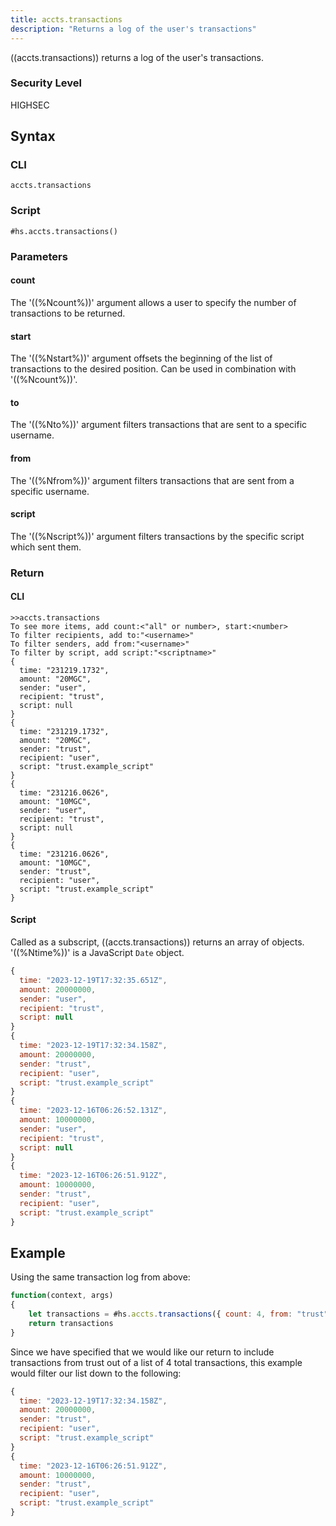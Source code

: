 ```yaml
---
title: accts.transactions
description: "Returns a log of the user's transactions"
---
```


((accts.transactions)) returns a log of the user's transactions.

### Security Level

HIGHSEC

## Syntax

### CLI

```
accts.transactions
```

### Script

```
#hs.accts.transactions()
```

### Parameters

#### count

The '((%Ncount%))' argument allows a user to specify the number of transactions to be returned.

#### start

The '((%Nstart%))' argument offsets the beginning of the list of transactions to the desired position. Can be used in combination with '((%Ncount%))'.

#### to

The '((%Nto%))' argument filters transactions that are sent to a specific username.

#### from

The '((%Nfrom%))' argument filters transactions that are sent from a specific username.

#### script

The '((%Nscript%))' argument filters transactions by the specific script which sent them.

### Return

#### CLI

```
>>accts.transactions
To see more items, add count:<"all" or number>, start:<number>
To filter recipients, add to:"<username>"
To filter senders, add from:"<username>"
To filter by script, add script:"<scriptname>"
{
  time: "231219.1732",
  amount: "20MGC",
  sender: "user",
  recipient: "trust",
  script: null
}
{
  time: "231219.1732",
  amount: "20MGC",
  sender: "trust",
  recipient: "user",
  script: "trust.example_script"
}
{
  time: "231216.0626",
  amount: "10MGC",
  sender: "user",
  recipient: "trust",
  script: null
}
{
  time: "231216.0626",
  amount: "10MGC",
  sender: "trust",
  recipient: "user",
  script: "trust.example_script"
}
```

#### Script

Called as a subscript, ((accts.transactions)) returns an array of objects. '((%Ntime%))' is a JavaScript `Date` object.

```js
{
  time: "2023-12-19T17:32:35.651Z",
  amount: 20000000,
  sender: "user",
  recipient: "trust",
  script: null
}
{
  time: "2023-12-19T17:32:34.158Z",
  amount: 20000000,
  sender: "trust",
  recipient: "user",
  script: "trust.example_script"
}
{
  time: "2023-12-16T06:26:52.131Z",
  amount: 10000000,
  sender: "user",
  recipient: "trust",
  script: null
}
{
  time: "2023-12-16T06:26:51.912Z",
  amount: 10000000,
  sender: "trust",
  recipient: "user",
  script: "trust.example_script"
}
```

## Example

Using the same transaction log from above:

```js
function(context, args)
{
	let transactions = #hs.accts.transactions({ count: 4, from: "trust" })
	return transactions
}
```

Since we have specified that we would like our return to include transactions from trust out of a list of 4 total transactions, this example would filter our list down to the following:

```js
{
  time: "2023-12-19T17:32:34.158Z",
  amount: 20000000,
  sender: "trust",
  recipient: "user",
  script: "trust.example_script"
}
{
  time: "2023-12-16T06:26:51.912Z",
  amount: 10000000,
  sender: "trust",
  recipient: "user",
  script: "trust.example_script"
}
```

